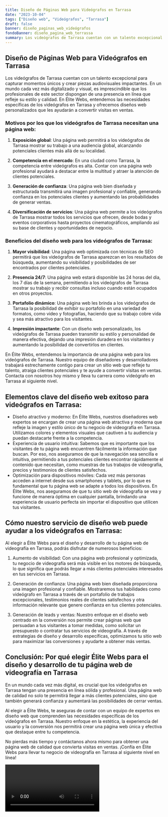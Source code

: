 ```yaml
---
title: Diseño de Páginas Web para Videógrafos en Tarrasa
date: "2023-10-04"
tags: ["Diseño web", "Videógrafos", "Tarrasa"]
draft: false
banner: diseño_paginas_web_videógrafos
fondoBanner: diseño_pagina_web_terrassa
summary: Los videógrafos de Tarrasa cuentan con un talento excepcional para capturar momentos únicos y crear piezas audiovisuales impactantes. En un mundo cada vez más digitalizado y visual, es imprescindible que los profesionales de este sector dispongan de una presencia en línea que refleje su estilo y calidad. En Élite Webs, entendemos las necesidades específicas de los videógrafos en Tarrasa y ofrecemos diseños web personalizados que les ayudarán a convertir visitas en ventas.
---
```



## Diseño de Páginas Web para Videógrafos en Tarrasa

Los videógrafos de Tarrasa cuentan con un talento excepcional para capturar momentos únicos y crear piezas audiovisuales impactantes. En un mundo cada vez más digitalizado y visual, es imprescindible que los profesionales de este sector dispongan de una presencia en línea que refleje su estilo y calidad. En Élite Webs, entendemos las necesidades específicas de los videógrafos en Tarrasa y ofrecemos diseños web personalizados que les ayudarán a convertir visitas en ventas.

### Motivos por los que los videógrafos de Tarrasa necesitan una página web:

1. **Exposición global**: Una página web permitirá a los videógrafos de Tarrasa mostrar su trabajo a una audiencia global, alcanzando potenciales clientes más allá de su localidad.

2. **Competencia en el mercado**: En una ciudad como Tarrasa, la competencia entre videógrafos es alta. Contar con una página web profesional ayudará a destacar entre la multitud y atraer la atención de clientes potenciales.

3. **Generación de confianza**: Una página web bien diseñada y estructurada transmitirá una imagen profesional y confiable, generando confianza en los potenciales clientes y aumentando las probabilidades de generar ventas.

4. **Diversificación de servicios**: Una página web permite a los videógrafos de Tarrasa mostrar todos los servicios que ofrecen, desde bodas y eventos corporativos hasta proyectos cinematográficos, ampliando así su base de clientes y oportunidades de negocio.

### Beneficios del diseño web para los videógrafos de Tarrasa:

1. **Mayor visibilidad**: Una página web optimizada con técnicas de SEO permitirá que los videógrafos de Tarrasa aparezcan en los resultados de búsqueda, aumentando su visibilidad y posibilidades de ser encontrados por clientes potenciales.

2. **Presencia 24/7**: Una página web estará disponible las 24 horas del día, los 7 días de la semana, permitiendo a los videógrafos de Tarrasa mostrar su trabajo y recibir consultas incluso cuando están ocupados en otros proyectos.

3. **Portafolio dinámico**: Una página web les brinda a los videógrafos de Tarrasa la posibilidad de exhibir su portafolio en una variedad de formatos, como video y fotografías, haciendo que su trabajo cobre vida y sea más atractivo para los visitantes.

4. **Impresión impactante**: Con un diseño web personalizado, los videógrafos de Tarrasa pueden transmitir su estilo y personalidad de manera efectiva, dejando una impresión duradera en los visitantes y aumentando la posibilidad de convertirlos en clientes.

En Élite Webs, entendemos la importancia de una página web para los videógrafos de Tarrasa. Nuestro equipo de diseñadores y desarrolladores trabajará estrechamente contigo para crear un sitio web que refleje tu talento, atraiga clientes potenciales y te ayude a convertir visitas en ventas. Contacta con nosotros hoy mismo y lleva tu carrera como videógrafo en Tarrasa al siguiente nivel.

<GifSeo />

<Cta />

## Elementos clave del diseño web exitoso para videógrafos en Tarrasa:

- Diseño atractivo y moderno: En Élite Webs, nuestros diseñadores web expertos se encargan de crear una página web atractiva y moderna que refleje la imagen y estilo único de tu negocio de videografía en Tarrasa. Utilizamos colores y elementos visuales que cautiven a tu audiencia y puedan destacarte frente a la competencia.
- Experiencia de usuario intuitiva: Sabemos que es importante que los visitantes de tu página web encuentren fácilmente la información que buscan. Por eso, nos aseguramos de que la navegación sea sencilla e intuitiva, permitiendo a tus potenciales clientes encontrar rápidamente el contenido que necesitan, como muestras de tus trabajos de videografía, precios y testimonios de clientes satisfechos.
- Optimización para dispositivos móviles: Cada vez más personas acceden a internet desde sus smartphones y tablets, por lo que es fundamental que tu página web se adapte a todos los dispositivos. En Élite Webs, nos aseguramos de que tu sitio web de videografía se vea y funcione de manera óptima en cualquier pantalla, brindando una experiencia de usuario perfecta sin importar el dispositivo que utilicen tus visitantes.

## Cómo nuestro servicio de diseño web puede ayudar a los videógrafos en Tarrasa:

Al elegir a Élite Webs para el diseño y desarrollo de tu página web de videografía en Tarrasa, podrás disfrutar de numerosos beneficios:

1. Aumento de visibilidad: Con una página web profesional y optimizada, tu negocio de videografía será más visible en los motores de búsqueda, lo que significa que podrás llegar a más clientes potenciales interesados en tus servicios en Tarrasa.

2. Generación de confianza: Una página web bien diseñada proporciona una imagen profesional y confiable. Mostraremos tus habilidades como videógrafo en Tarrasa a través de un portafolio de trabajos excepcionales, testimonios reales de clientes satisfechos y otra información relevante que genere confianza en tus clientes potenciales.

3. Generación de leads y ventas: Nuestro enfoque en el diseño web centrado en la conversión nos permite crear páginas web que persuadan a tus visitantes a tomar medidas, como solicitar un presupuesto o contratar tus servicios de videografía. A través de estrategias de diseño y desarrollo específicas, optimizamos tu sitio web para maximizar las conversiones y ayudarte a obtener más ventas.

## Conclusión: Por qué elegir Élite Webs para el diseño y desarrollo de tu página web de videografía en Tarrasa

En un mundo cada vez más digital, es crucial que los videógrafos en Tarrasa tengan una presencia en línea sólida y profesional. Una página web de calidad no solo te permitirá llegar a más clientes potenciales, sino que también generará confianza y aumentará las posibilidades de cerrar ventas.

Al elegir a Élite Webs, te aseguras de contar con un equipo de expertos en diseño web que comprenden las necesidades específicas de los videógrafos en Tarrasa. Nuestro enfoque en la estética, la experiencia del usuario y la conversión nos permitirá crear una página web única y efectiva que destaque entre tu competencia.

No pierdas más tiempo y contáctanos ahora mismo para obtener una página web de calidad que convierta visitas en ventas. ¡Confía en Élite Webs para llevar tu negocio de videografía en Tarrasa al siguiente nivel en línea!

<Video />

<CtaBot job="Videógrafos" city="Tarrasa" />

<Gmaps query="Tarrasa+españa+maps" />
